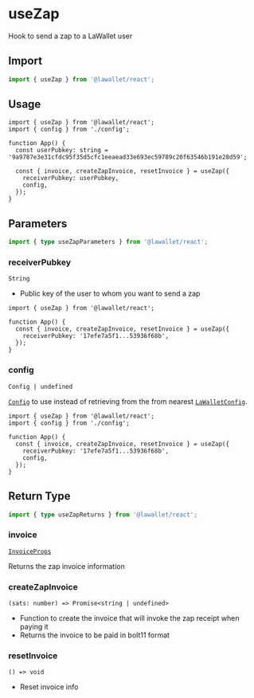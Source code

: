 # useZap

Hook to send a zap to a LaWallet user

## Import

```ts
import { useZap } from '@lawallet/react';
```

## Usage

```tsx [index.tsx]
import { useZap } from '@lawallet/react';
import { config } from './config';

function App() {
  const userPubkey: string = '9a9787e3e31cfdc95f35d5cfc1eeaead33e693ec59789c20f63546b191e28d59';

  const { invoice, createZapInvoice, resetInvoice } = useZap({
    receiverPubkey: userPubkey,
    config,
  });
}
```

## Parameters

```ts
import { type useZapParameters } from '@lawallet/react';
```

### receiverPubkey

`String`

- Public key of the user to whom you want to send a zap

```tsx [index.tsx]
import { useZap } from '@lawallet/react';

function App() {
  const { invoice, createZapInvoice, resetInvoice } = useZap({
    receiverPubkey: '17efe7a5f1...53936f68b',
  });
}
```

### config

`Config | undefined`

[`Config`](/react/createConfig#config) to use instead of retrieving from the from nearest [`LaWalletConfig`](/react/LaWalletConfig).

```tsx [index.tsx]
import { useZap } from '@lawallet/react';
import { config } from './config';

function App() {
  const { invoice, createZapInvoice, resetInvoice } = useZap({
    receiverPubkey: '17efe7a5f1...53936f68b',
    config,
  });
}
```

## Return Type

```ts
import { type useZapReturns } from '@lawallet/react';
```

### invoice

[`InvoiceProps`](/react/glossary/types#invoiceprops)

Returns the zap invoice information

### createZapInvoice

`(sats: number) => Promise<string | undefined>`

- Function to create the invoice that will invoke the zap receipt when paying it
- Returns the invoice to be paid in bolt11 format

### resetInvoice

`() => void`

- Reset invoice info
